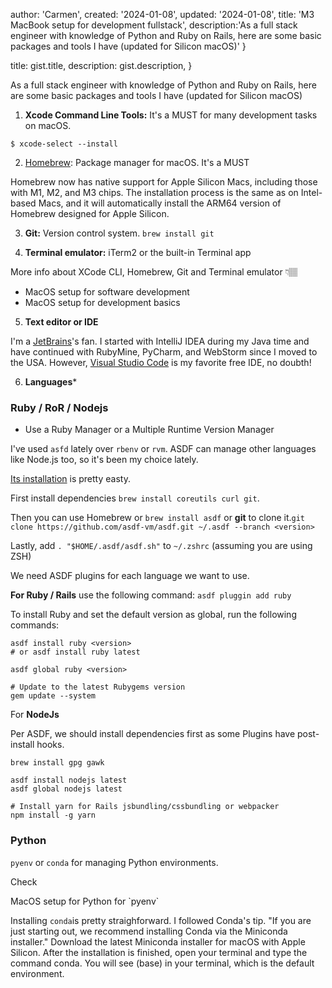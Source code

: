 
  author: 'Carmen',
  created: '2024-01-08',
  updated: '2024-01-08',
  title: 'M3 MacBook setup for development fullstack',
  description:'As a full stack engineer with knowledge of Python and Ruby on Rails, here are some basic packages and tools I have (updated for Silicon macOS)'
}

  title: gist.title,
  description: gist.description,
}


As a full stack engineer with knowledge of Python and Ruby on Rails, here are some basic packages and tools I have (updated for Silicon macOS)

1. **Xcode Command Line Tools:** 
It's a MUST for many development tasks on macOS. 

 `$ xcode-select --install`

2. [Homebrew](https://brew.sh/): Package manager for macOS. It's a MUST

Homebrew now has native support for Apple Silicon Macs, including those with M1, M2, and M3 chips. The installation process is the same as on Intel-based Macs, and it will automatically install the ARM64 version of Homebrew designed for Apple Silicon.

3. **Git:** Version control system.
`brew install git`

4. **Terminal emulator:**
iTerm2 or the built-in Terminal app

More info about XCode CLI, Homebrew, Git and Terminal emulator 👇🏽

- <Link href="/gists/macos-setup-software-development" target="_blank">MacOS setup for software development</Link>

- <Link href="/gists/m3-setup-for-development-env-basics" target="_blank">MacOS setup for development basics</Link>

5. **Text editor or IDE**

I'm a [JetBrains](https://www.jetbrains.com/)'s fan. I started with IntelliJ IDEA during my Java time and have continued with RubyMine, PyCharm, and WebStorm since I moved to the USA.
However, [Visual Studio Code](https://code.visualstudio.com/) is my favorite free IDE, no doubth!  

6. **Languages***

### Ruby / RoR / Nodejs

- Use a Ruby Manager or a Multiple Runtime Version Manager

I've used `asfd` lately over `rbenv` or `rvm`. ASDF can manage other languages like Node.js too, so it's been my choice lately.  

[Its installation](https://asdf-vm.com/guide/getting-started.html) is pretty easty. 

First install dependencies `brew install coreutils curl git`.

Then you can use Homebrew or  `brew install asdf` or **git** to clone it.`git clone https://github.com/asdf-vm/asdf.git ~/.asdf --branch <version>` 

Lastly, add `. "$HOME/.asdf/asdf.sh"` to `~/.zshrc` (assuming you are using ZSH)

We need ASDF plugins for each language we want to use. 

**For Ruby / Rails** use the following command: 
`asdf pluggin add ruby`

To install Ruby and set the default version as global, run the following commands:

```
asdf install ruby <version> 
# or asdf install ruby latest

asdf global ruby <version>

# Update to the latest Rubygems version
gem update --system
```

For **NodeJs**

Per ASDF, we should install dependencies first as some Plugins have post-install hooks.

`brew install gpg gawk`

```
asdf install nodejs latest
asdf global nodejs latest

# Install yarn for Rails jsbundling/cssbundling or webpacker
npm install -g yarn

````

### Python

`pyenv` or `conda` for managing Python environments.

Check 
<Link href="/gists/m3-setup-for-development-env-python" target="_blank">MacOS setup for Python </Link> for `pyenv`

Installing `conda`is pretty straighforward. I followed Conda's tip. "If you are just starting out, we recommend installing Conda via the Miniconda installer."
Download the latest Miniconda installer for macOS with Apple Silicon. After the installation is finished, open your terminal and type the command conda. You will see (base) in your terminal, which is the default environment.




